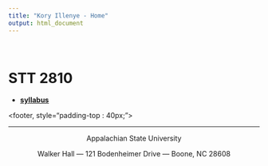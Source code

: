 ```yaml
---
title: "Kory Illenye - Home"
output: html_document
---
```


<style type="text/css">
.title {
  display: none;
}

#getting-started img {
  margin-right: 10px;
}

</style>
<BR>

# STT 2810

* **[syllabus](./Resources/stt2810sprsyl.pdf)**




<footer, style="padding-top : 40px;">
<center>

-------
Appalachian State University

Walker Hall --- 121 Bodenheimer Drive --- Boone, NC 28608






</center>
</footer>
